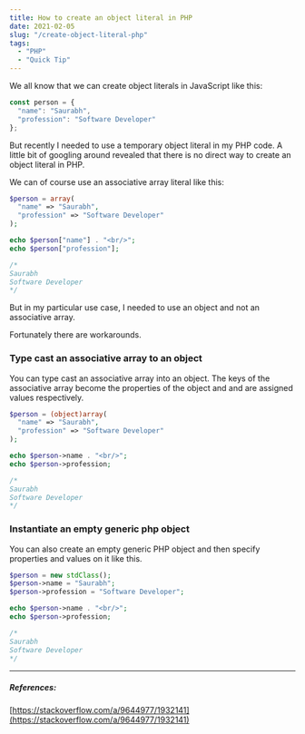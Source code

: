 ```yaml
---
title: How to create an object literal in PHP
date: 2021-02-05
slug: "/create-object-literal-php"
tags:
  - "PHP"
  - "Quick Tip"
---
```


We all know that we can create object literals in JavaScript like this:

```js
const person = {
  "name": "Saurabh",
  "profession": "Software Developer"
};
```

But recently I needed to use a temporary object literal in my PHP code. A little bit of googling around revealed that there is no direct way to create an object literal in PHP.

We can of course use an associative array literal like this:

```php
$person = array( 
  "name" => "Saurabh", 
  "profession" => "Software Developer" 
);

echo $person["name"] . "<br/>";
echo $person["profession"];

/*
Saurabh
Software Developer
*/
```

But in my particular use case, I needed to use an object and not an associative array.

Fortunately there are workarounds. 

### Type cast an associative array to an object
You can type cast an associative array into an object. The keys of the associative array become the properties of the object and and are assigned values respectively.

```php
$person = (object)array( 
  "name" => "Saurabh", 
  "profession" => "Software Developer" 
);

echo $person->name . "<br/>";
echo $person->profession;

/*
Saurabh
Software Developer
*/
```

### Instantiate an empty generic php object
You can also create an empty generic PHP object and then specify properties and values on it like this.
```php
$person = new stdClass();
$person->name = "Saurabh";
$person->profession = "Software Developer";

echo $person->name . "<br/>";
echo $person->profession;

/*
Saurabh
Software Developer
*/
```

---

##### References: 

[https://stackoverflow.com/a/9644977/1932141](https://stackoverflow.com/a/9644977/1932141)